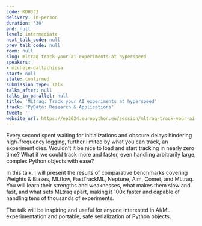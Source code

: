 ```yaml
---
code: KDH3J3
delivery: in-person
duration: '30'
end: null
level: intermediate
next_talk_code: null
prev_talk_code: null
room: null
slug: mltraq-track-your-ai-experiments-at-hyperspeed
speakers:
- michele-dallachiesa
start: null
state: confirmed
submission_type: Talk
talks_after: null
talks_in_parallel: null
title: 'MLtraq: Track your AI experiments at hyperspeed'
track: 'PyData: Research & Applications'
tweet: ''
website_url: https://ep2024.europython.eu/session/mltraq-track-your-ai-experiments-at-hyperspeed
---
```


Every second spent waiting for initializations and obscure delays hindering high-frequency logging, further limited by what you can track, an experiment dies. Wouldn't it be nice to load and start tracking in nearly zero time? What if we could track more and faster, even handling arbitrarily large, complex Python objects with ease?

In this talk, I will present the results of comparative benchmarks covering Weights & Biases, MLflow, FastTrackML, Neptune, Aim, Comet, and MLtraq. You will learn their strengths and weaknesses, what makes them slow and fast, and what sets MLtraq apart, making it 100x faster and capable of handling tens of thousands of experiments.

The talk will be inspiring and useful for anyone interested in AI/ML experimentation and portable, safe serialization of Python objects.
